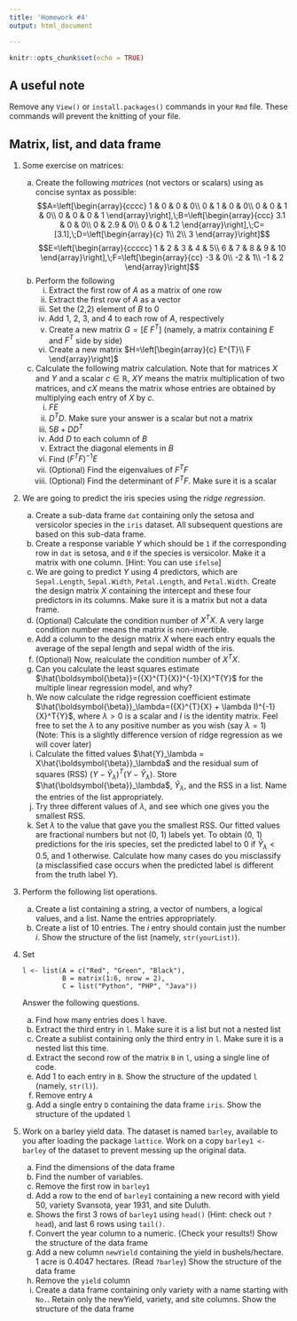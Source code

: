 ```yaml
---
title: 'Homework #4'
output: html_document

---
```


```r
knitr::opts_chunk$set(echo = TRUE)
```

## A useful note
Remove any `View()` or `install.packages()` commands in your `Rmd` file. These commands will prevent the knitting of your file. 

## Matrix, list, and data frame

1. Some exercise on matrices:
    a. Create the following *matrices* (not vectors or scalars) using as concise syntax as possible:
    $$A=\left[\begin{array}{cccc}
    1 & 0 & 0 & 0\\
    0 & 1 & 0 & 0\\
    0 & 0 & 1 & 0\\
    0 & 0 & 0 & 1
    \end{array}\right],\;B=\left[\begin{array}{ccc}
    3.1 & 0 & 0\\
    0 & 2.9 & 0\\
    0 & 0 & 1.2
    \end{array}\right],\;C=[3.1],\;D=\left[\begin{array}{c}
    1\\
    2\\
    3
    \end{array}\right]$$
    $$E=\left[\begin{array}{ccccc}
    1 & 2 & 3 & 4 & 5\\
    6 & 7 & 8 & 9 & 10
    \end{array}\right],\;F=\left[\begin{array}{cc}
    -3 & 0\\
    -2 & 1\\
    -1 & 2
    \end{array}\right]$$
    a. Perform the following
        i. Extract the first row of $A$ as a matrix of one row
        i. Extract the first row of $A$ as a vector
        i. Set the (2,2) element of $B$ to 0
        i. Add 1, 2, 3, and 4 to each row of $A$, respectively
        i. Create a new matrix $G = [E\; F^T]$ (namely, a matrix containing $E$ and $F^T$ side by side)
        i. Create a new matrix $H=\left[\begin{array}{c}
E^{T}\\
F
\end{array}\right]$
    a. Calculate the following matrix calculation. Note that for matrices $X$ and $Y$ and a scalar $c \in \mathbb{R}$, $XY$ means the matrix multiplication of two matrices, and $cX$ means the matrix whose entries are obtained by multiplying each entry of $X$ by $c$.
        i. $FE$
        i. $D^TD$. Make sure your answer is a scalar but not a matrix
        i. $5B + DD^T$
        i. Add $D$ to each column of $B$
        i. Extract the diagonal elements in $B$
        i. Find $(F^TF)^{-1}E$
        i. (Optional) Find the eigenvalues of $F^TF$
        i. (Optional) Find the determinant of $F^TF$. Make sure it is a scalar

2. We are going to predict the iris species using the *ridge regression*. 
    a. Create a sub-data frame `dat` containing only the setosa and versicolor species in the `iris` dataset. All subsequent questions are based on this sub-data frame.
    a. Create a response variable $Y$ which should be `1` if the corresponding row in `dat` is setosa, and `0` if the species is versicolor. Make it a matrix with one column. [Hint: You can use `ifelse`]
    a. We are going to predict $Y$ using 4 predictors, which are `Sepal.Length`, `Sepal.Width`, `Petal.Length`, and `Petal.Width`. Create the design matrix $X$ containing the intercept and these four predictors in its columns. Make sure it is a matrix but not a data frame.
    a. (Optional) Calculate the condition number of $X^TX$. A very large condition number means the matrix is non-invertible.
    a. Add a column to the design matrix $X$ where each entry equals the average of the sepal length and sepal width of the iris. 
    a. (Optional) Now, realculate the condition number of $X^TX$.
    a. Can you calculate the least squares estimate $\hat{\boldsymbol{\beta}}=({X}^{T}{X})^{-1}{X}^T{Y}$ for the multiple linear regression model, and why?
    a. We now calculate the ridge regression coefficient estimate $\hat{\boldsymbol{\beta}}_\lambda=({X}^{T}{X} + \lambda I)^{-1}{X}^T{Y}$, where $\lambda > 0$ is a scalar and $I$ is the identity matrix. Feel free to set the $\lambda$ to any positive number as you wish (say $\lambda=1$) (Note: This is a slightly difference version of ridge regression as we will cover later)
    a. Calculate the fitted values $\hat{Y}_\lambda = X\hat{\boldsymbol{\beta}}_\lambda$ and the residual sum of squares (RSS) $(Y - \hat{Y}_\lambda)^T(Y - \hat{Y}_\lambda)$. Store $\hat{\boldsymbol{\beta}}_\lambda$, $\hat{Y}_\lambda$, and the RSS in a list. Name the entries of the list appropriately.
    a. Try three different values of $\lambda$, and see which one gives you the smallest RSS.
    a. Set $\lambda$ to the value that gave you the smallest RSS. Our fitted values are fractional numbers but not (0, 1) labels yet. To obtain (0, 1) predictions for the iris species, set the predicted label to 0 if $\hat{Y}_\lambda < 0.5$, and 1 otherwise. Calculate how many cases do you misclassify (a misclassified case occurs when the predicted label is different from the truth label $Y$). 

1. Perform the following list operations.

    a. Create a list containing a string, a vector of numbers, a logical values, and a list. Name the entries appropriately.
    a. Create a list of 10 entries. The $i$ entry should contain just the number $i$. Show the structure of the list (namely, `str(yourList)`).
    
1. Set 

    ```
    l <- list(A = c("Red", "Green", "Black"), 
              B = matrix(1:6, nrow = 2), 
              C = list("Python", "PHP", "Java"))
    ```
    
    Answer the following questions.

    a. Find how many entries does `l` have.
    b. Extract the third entry in `l`. Make sure it is a list but not a nested list
    c. Create a sublist containing only the third entry in `l`. Make sure it is a nested list this time.
    d. Extract the second row of the matrix `B` in `l`, using a single line of code.
    e. Add 1 to each entry in `B`. Show the structure of the updated `l` (namely, `str(l)`).
    f. Remove entry `A`
    g. Add a single entry `D` containing the data frame `iris`. Show the structure of the updated `l`

1. Work on a barley yield data. The dataset is named `barley`, available to you after loading the package `lattice`. Work on a copy `barley1 <- barley` of the dataset to prevent messing up the original data.

    a. Find the dimensions of the data frame
    a. Find the number of variables.
    a. Remove the first row in `barley1`
    a. Add a row to the end of `barley1` containing a new record with yield 50, variety Svansota, year 1931, and site Duluth.
    a. Shows the first 3 rows of `barley1` using `head()` (Hint: check out `?head`), and last 6 rows using `tail()`.
    a. Convert the year column to a numeric. (Check your results!) Show the structure of the data frame
    a. Add a new column `newYield` containing the yield in bushels/hectare. 1 acre is 0.4047 hectares. (Read `?barley`) Show the structure of the data frame
    a. Remove the `yield` column
    a. Create a data frame containing only variety with a name starting with `No. `. Retain only the newYield, variety, and site columns. Show the structure of the data frame
    